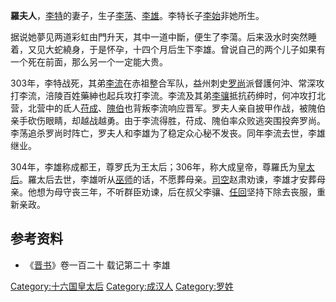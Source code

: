 '''羅夫人'''{{BD|3世纪||4世纪|catIdx=L}}，[[李特|李特]]的妻子，生子[[李荡|李荡]]、[[李雄_(十六国)|李雄]]。李特长子[[李始|李始]]非她所生。

据说她夢见两道彩虹由門升天，其中一道中斷，便生了李蕩。后来汲水时突然睡着，又见大蛇繞身，于是怀孕，十四个月后生下李雄。曾说自己的两个儿子如果有一个死在前面，那么另一个一定能大贵。

303年，李特战死，其弟[[李流|李流]]在赤祖整合军队，益州刺史[[罗尚|罗尚]]派督護何沖、常深攻打李流，涪陵百姓藥紳也起兵攻打李流。李流及其弟[[李骧_(成汉)|李骧]]抵抗药绅时，何冲攻打北营，北营中的氐人[[苻成|苻成]]、[[隗伯|隗伯]]也背叛李流响应晋军。罗夫人亲自披甲作战，被隗伯亲手砍伤眼睛，却越战越勇。由于李流得胜，苻成、隗伯率众败逃突围投奔罗尚。李荡追杀罗尚时阵亡，罗夫人和李雄为了稳定众心秘不发丧。同年李流去世，李雄继业。

304年，李雄称成都王，尊罗氏为王太后；306年，称大成皇帝，尊羅氏为[[皇太后|皇太后]]。羅太后去世，李雄听从[[巫师|巫师]]的话，不愿葬母亲。[[司空|司空]]赵肃劝谏，李雄才安葬母亲。他想为母守丧三年，不听群臣劝谏，后在叔父李骧、[[任回|任回]]坚持下除去丧服，重新亲政。

== 参考资料 ==
*《[[晋书|晋书]]》卷一百二十 载记第二十 李雄

{{十六国成汉及秦国皇后}}

[[Category:十六国皇太后|Category:十六国皇太后]]
[[Category:成汉人|Category:成汉人]]
[[Category:罗姓|Category:罗姓]]